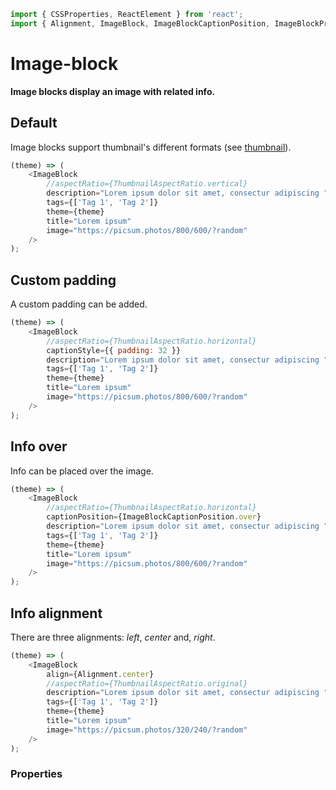 ```javascript import
import { CSSProperties, ReactElement } from 'react';
import { Alignment, ImageBlock, ImageBlockCaptionPosition, ImageBlockProps, Theme, ThumbnailAspectRatio } from 'LumX';
```

# Image-block

**Image blocks display an image with related info.**

## Default

Image blocks support thumbnail's different formats (see [thumbnail](/thumbnail)).

```javascript jsx withThemeSwitcher disableGrid
(theme) => (
    <ImageBlock
        //aspectRatio={ThumbnailAspectRatio.vertical}
        description="Lorem ipsum dolor sit amet, consectur adipiscing "
        tags={['Tag 1', 'Tag 2']}
        theme={theme}
        title="Lorem ipsum"
        image="https://picsum.photos/800/600/?random"
    />
);
```

## Custom padding

A custom padding can be added.

```javascript jsx withThemeSwitcher disableGrid
(theme) => (
    <ImageBlock
        //aspectRatio={ThumbnailAspectRatio.horizontal}
        captionStyle={{ padding: 32 }}
        description="Lorem ipsum dolor sit amet, consectur adipiscing "
        tags={['Tag 1', 'Tag 2']}
        theme={theme}
        title="Lorem ipsum"
        image="https://picsum.photos/800/600/?random"
    />
);
```

## Info over

Info can be placed over the image.

```javascript jsx withThemeSwitcher disableGrid
(theme) => (
    <ImageBlock
        //aspectRatio={ThumbnailAspectRatio.horizontal}
        captionPosition={ImageBlockCaptionPosition.over}
        description="Lorem ipsum dolor sit amet, consectur adipiscing "
        tags={['Tag 1', 'Tag 2']}
        theme={theme}
        title="Lorem ipsum"
        image="https://picsum.photos/800/600/?random"
    />
);
```

## Info alignment

There are three alignments: _left_, _center_ and, _right_.

```javascript jsx withThemeSwitcher disableGrid
(theme) => (
    <ImageBlock
        align={Alignment.center}
        //aspectRatio={ThumbnailAspectRatio.original}
        description="Lorem ipsum dolor sit amet, consectur adipiscing "
        tags={['Tag 1', 'Tag 2']}
        theme={theme}
        title="Lorem ipsum"
        image="https://picsum.photos/320/240/?random"
    />
);
```

### Properties

<PropTable component="ImageBlock" />
